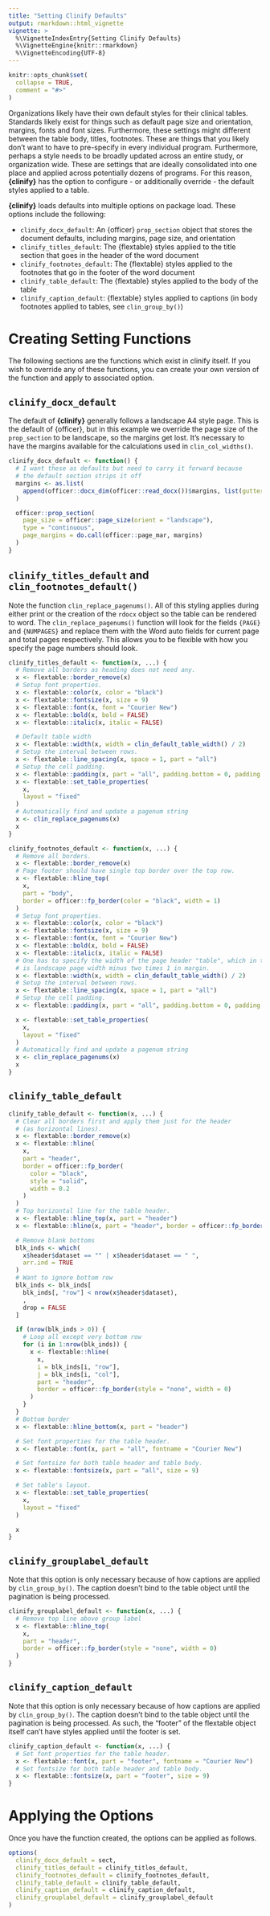 ```yaml
---
title: "Setting Clinify Defaults"
output: rmarkdown::html_vignette
vignette: >
  %\VignetteIndexEntry{Setting Clinify Defaults}
  %\VignetteEngine{knitr::rmarkdown}
  %\VignetteEncoding{UTF-8}
---
```


```r
knitr::opts_chunk$set(
  collapse = TRUE,
  comment = "#>"
)
```

Organizations likely have their own default styles for their clinical tables. Standards likely exist for things such as default page size and orientation, margins, fonts and font sizes. Furthermore, these settings might different between the table body, titles, footnotes. These are things that you likely don't want to have to pre-specify in every individual program. Furthermore, perhaps a style needs to be broadly updated across an entire study, or organization wide. These are settings that are ideally consolidated into one place and applied across potentially dozens of programs. For this reason, **{clinify}** has the option to configure - or additionally override - the default styles applied to a table. 

**{clinify}** loads defaults into multiple options on package load. These options include the following:

- `clinify_docx_default`: An {officer} `prop_section` object that stores the document defaults, including margins, page size, and orientation
- `clinify_titles_default`: The {flextable} styles applied to the title section that goes in the header of the word document
- `clinify_footnotes_default`: The {flextable} styles applied to the footnotes that go in the footer of the word document
- `clinify_table_default`: The {flextable} styles applied to the body of the table
- `clinify_caption_default`: {flextable} styles applied to captions (in body footnotes applied to tables, see `clin_group_by()`)


# Creating Setting Functions

The following sections are the functions which exist in clinify itself. If you wish to override any of these functions, you can create your own version of the function and apply to associated option. 

## `clinify_docx_default`

The default of **{clinify}** generally follows a landscape A4 style page. This is the default of {officer}, but in this example we override the page size of the `prop_section` to be landscape, so the margins get lost. It's necessary to have the margins available for the calculations used in `clin_col_widths()`.

```r
clinify_docx_default <- function() {
  # I want these as defaults but need to carry it forward because
  # the default section strips it off
  margins <- as.list(
    append(officer::docx_dim(officer::read_docx())$margins, list(gutter = 0))
  )

  officer::prop_section(
    page_size = officer::page_size(orient = "landscape"),
    type = "continuous",
    page_margins = do.call(officer::page_mar, margins)
  )
}
```

## `clinify_titles_default` and `clin_footnotes_default()`

Note the function `clin_replace_pagenums()`. All of this styling applies during either print or the creation of the `rdocx` object so the table can be rendered to word. The `clin_replace_pagenums()` function will look for the fields `{PAGE}` and `{NUMPAGES}` and replace them with the Word auto fields for current page and total pages respectively. This allows you to be flexible with how you specify the page numbers should look.

```r
clinify_titles_default <- function(x, ...) {
  # Remove all borders as heading does not need any.
  x <- flextable::border_remove(x)
  # Setup font properties.
  x <- flextable::color(x, color = "black")
  x <- flextable::fontsize(x, size = 9)
  x <- flextable::font(x, font = "Courier New")
  x <- flextable::bold(x, bold = FALSE)
  x <- flextable::italic(x, italic = FALSE)

  # Default table width
  x <- flextable::width(x, width = clin_default_table_width() / 2)
  # Setup the interval between rows.
  x <- flextable::line_spacing(x, space = 1, part = "all")
  # Setup the cell padding.
  x <- flextable::padding(x, part = "all", padding.bottom = 0, padding.top = 0)
  x <- flextable::set_table_properties(
    x,
    layout = "fixed"
  )
  # Automatically find and update a pagenum string
  x <- clin_replace_pagenums(x)
  x
}

clinify_footnotes_default <- function(x, ...) {
  # Remove all borders.
  x <- flextable::border_remove(x)
  # Page footer should have single top border over the top row.
  x <- flextable::hline_top(
    x,
    part = "body",
    border = officer::fp_border(color = "black", width = 1)
  )
  # Setup font properties.
  x <- flextable::color(x, color = "black")
  x <- flextable::fontsize(x, size = 9)
  x <- flextable::font(x, font = "Courier New")
  x <- flextable::bold(x, bold = FALSE)
  x <- flextable::italic(x, italic = FALSE)
  # One has to specify the width of the page header "table", which in this case
  # is landscape page width minus two times 1 in margin.
  x <- flextable::width(x, width = clin_default_table_width() / 2)
  # Setup the interval between rows.
  x <- flextable::line_spacing(x, space = 1, part = "all")
  # Setup the cell padding.
  x <- flextable::padding(x, part = "all", padding.bottom = 0, padding.top = 0)

  x <- flextable::set_table_properties(
    x,
    layout = "fixed"
  )
  # Automatically find and update a pagenum string
  x <- clin_replace_pagenums(x)
  x
}
```

## `clinify_table_default`

```r
clinify_table_default <- function(x, ...) {
  # Clear all borders first and apply them just for the header
  # (as horizontal lines).
  x <- flextable::border_remove(x)
  x <- flextable::hline(
    x,
    part = "header",
    border = officer::fp_border(
      color = "black",
      style = "solid",
      width = 0.2
    )
  )
  # Top horizontal line for the table header.
  x <- flextable::hline_top(x, part = "header")
  x <- flextable::hline(x, part = "header", border = officer::fp_border())

  # Remove blank bottoms
  blk_inds <- which(
    x$header$dataset == "" | x$header$dataset == " ",
    arr.ind = TRUE
  )
  # Want to ignore bottom row
  blk_inds <- blk_inds[
    blk_inds[, "row"] < nrow(x$header$dataset),
    ,
    drop = FALSE
  ]

  if (nrow(blk_inds > 0)) {
    # Loop all except very bottom row
    for (i in 1:nrow(blk_inds)) {
      x <- flextable::hline(
        x,
        i = blk_inds[i, "row"],
        j = blk_inds[i, "col"],
        part = "header",
        border = officer::fp_border(style = "none", width = 0)
      )
    }
  }
  # Bottom border
  x <- flextable::hline_bottom(x, part = "header")

  # Set font properties for the table header.
  x <- flextable::font(x, part = "all", fontname = "Courier New")

  # Set fontsize for both table header and table body.
  x <- flextable::fontsize(x, part = "all", size = 9)

  # Set table's layout.
  x <- flextable::set_table_properties(
    x,
    layout = "fixed"
  )

  x
}
```

## `clinify_grouplabel_default`

Note that this option is only necessary because of how captions are applied by `clin_group_by()`. The caption doesn't bind to the table object until the pagination is being processed. 

```r
clinify_grouplabel_default <- function(x, ...) {
  # Remove top line above group label
  x <- flextable::hline_top(
    x,
    part = "header",
    border = officer::fp_border(style = "none", width = 0)
  )
}
```

## `clinify_caption_default`

Note that this option is only necessary because of how captions are applied by `clin_group_by()`. The caption doesn't bind to the table object until the pagination is being processed. As such, the "footer" of the flextable object itself can't have styles applied until the footer is set. 

```r
clinify_caption_default <- function(x, ...) {
  # Set font properties for the table header.
  x <- flextable::font(x, part = "footer", fontname = "Courier New")
  # Set fontsize for both table header and table body.
  x <- flextable::fontsize(x, part = "footer", size = 9)
}
```


# Applying the Options

Once you have the function created, the options can be applied as follows.

```r
options(
  clinify_docx_default = sect,
  clinify_titles_default = clinify_titles_default,
  clinify_footnotes_default = clinify_footnotes_default,
  clinify_table_default = clinify_table_default,
  clinify_caption_default = clinify_caption_default,
  clinify_grouplabel_default = clinify_grouplabel_default
)
```
